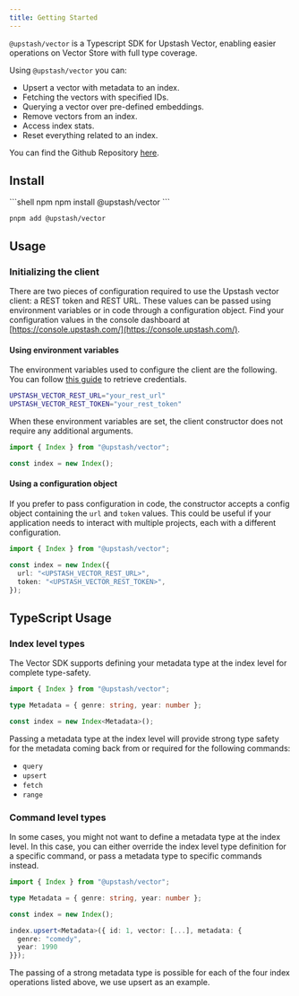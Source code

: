 ```yaml
---
title: Getting Started
---
```


`@upstash/vector` is a Typescript SDK for Upstash Vector, enabling easier operations on Vector Store with full type coverage.

Using `@upstash/vector` you can:

- Upsert a vector with metadata to an index.
- Fetching the vectors with specified IDs.
- Querying a vector over pre-defined embeddings.
- Remove vectors from an index.
- Access index stats.
- Reset everything related to an index.

You can find the Github Repository [here](https://github.com/upstash/vector-js). 

## Install

<CodeGroup>
```shell npm
npm install @upstash/vector
```

```shell pnpm
pnpm add @upstash/vector
```

</CodeGroup>

## Usage

### Initializing the client

There are two pieces of configuration required to use the Upstash vector client: a REST token and REST URL. These values can be passed using environment variables or in code through a configuration object. Find your configuration values in the console dashboard at [https://console.upstash.com/](https://console.upstash.com/).

#### Using environment variables

The environment variables used to configure the client are the following. You can follow [this guide](/vector/overall/getstarted) to retrieve credentials.

```bash
UPSTASH_VECTOR_REST_URL="your_rest_url"
UPSTASH_VECTOR_REST_TOKEN="your_rest_token"
```

When these environment variables are set, the client constructor does not require any additional arguments.

```typescript
import { Index } from "@upstash/vector";

const index = new Index();
```

#### Using a configuration object

If you prefer to pass configuration in code, the constructor accepts a config object containing the `url` and `token` values. This
could be useful if your application needs to interact with multiple projects, each with a different configuration.

```typescript
import { Index } from "@upstash/vector";

const index = new Index({
  url: "<UPSTASH_VECTOR_REST_URL>",
  token: "<UPSTASH_VECTOR_REST_TOKEN>",
});
```

## TypeScript Usage

### Index level types
The Vector SDK supports defining your metadata type at the index level for complete type-safety.

```typescript
import { Index } from "@upstash/vector";

type Metadata = { genre: string, year: number };

const index = new Index<Metadata>();
```

Passing a metadata type at the index level will provide strong type safety for the metadata coming back from or required for the following commands:
- `query`
- `upsert`
- `fetch`
- `range`

### Command level types

In some cases, you might not want to define a metadata type at the index level. In this case, you can either override the index level type definition for a specific command, or pass a metadata type to specific commands instead.

```typescript
import { Index } from "@upstash/vector";

type Metadata = { genre: string, year: number };

const index = new Index();

index.upsert<Metadata>({ id: 1, vector: [...], metadata: { 
  genre: "comedy",
  year: 1990
}});
```

The passing of a strong metadata type is possible for each of the four index operations listed above, we use upsert as an example.
